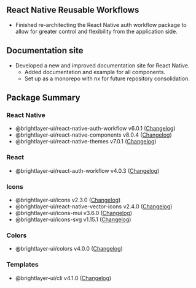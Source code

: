 
## React Native Reusable Workflows

-   Finished re-architecting the React Native auth workflow package to allow for greater control and flexibility from the application side.

## Documentation site

-   Developed a new and improved documentation site for React Native.
    -  Added documentation and example for all components.​
    -  Set up as a monorepo with nx for future repository consolidation. 

## Package Summary

### React Native

-   @brightlayer-ui/react-native-auth-workflow v6.0.1 ([Changelog](https://www.npmjs.com/package/@brightlayer-ui/react-native-auth-workflow))
-   @brightlayer-ui/react-native-components v8.0.4 ([Changelog](https://github.com/etn-ccis/blui-react-native-component-library/blob/master/CHANGELOG.md))
-   @brightlayer-ui/react-native-themes v7.0.1 ([Changelog](https://github.com/etn-ccis/blui-react-native-themes/blob/master/CHANGELOG.md))

### React

-   @brightlayer-ui/react-auth-workflow v4.0.3 ([Changelog](https://github.com/etn-ccis/blui-react-workflows/blob/master/login-workflow/CHANGELOG.md))

### Icons

-   @brightlayer-ui/icons v2.3.0 ([Changelog](https://github.com/etn-ccis/blui-icons/blob/master/packages/icon-font/CHANGELOG.md))
-   @brightlayer-ui/react-native-vector-icons v2.4.0 ([Changelog](https://github.com/etn-ccis/blui-icons/blob/master/packages/rn-vector/CHANGELOG.md))
-   @brightlayer-ui/icons-mui v3.6.0 ([Changelog](https://github.com/etn-ccis/blui-icons/blob/master/packages/mui/CHANGELOG.md))
-   @brightlayer-ui/icons-svg v1.15.1 ([Changelog](https://github.com/etn-ccis/blui-icons/blob/master/packages/svg/CHANGELOG.md))

### Colors

-   @brightlayer-ui/colors v4.0.0 ([Changelog](https://github.com/etn-ccis/blui-colors/blob/master/CHANGELOG.md))

### Templates

-   @brightlayer-ui/cli v4.1.0 ([Changelog](https://github.com/etn-ccis/blui-cli/blob/master/CHANGELOG.md))